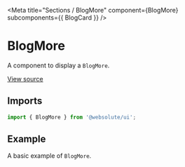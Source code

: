 
<Meta
  title="Sections / BlogMore"
  component={BlogMore}
  subcomponents={{ BlogCard }}
/>

# BlogMore

A component to display a `BlogMore`.

[View source](https://github.com/actarian/design-system/tree/main/src/ui/sections/blog-more)

## Imports

```js
import { BlogMore } from '@websolute/ui';
```

## Example

A basic example of `BlogMore`.

<Canvas>
  <Story name="BlogMore">
    <BlogMore />
  </Story>
</Canvas>

<Canvas>
  <Story name="BlogCard">
    <BlogCard maxWidth="540px" margin="3rem" />
  </Story>
</Canvas>
